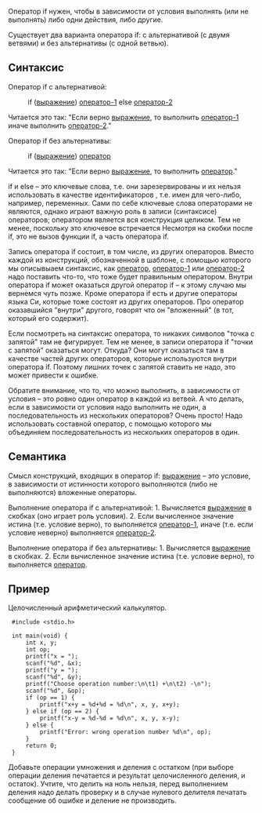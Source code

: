Оператор if нужен, чтобы в зависимости от условия выполнять (или не выполнять) либо одни действия, либо другие.

Существует два варианта оператора if: с альтернативой (с двумя ветвями) и без альтернативы (с одной ветвью).

==Синтаксис==

Оператор if с альтернативой:
: if (<u>выражение</u>) <u>оператор-1</u> else <u>оператор-2</u>

Читается это так:
"Если верно <u>выражение</u>, то выполнить <u>оператор-1</u> иначе выполнить <u>оператор-2</u>."

Оператор if без альтернативы:
: if (<u>выражение</u>) <u>оператор</u>

Читается это так:
"Если верно <u>выражение</u>, то выполнить <u>оператор</u>."

if и else – это ключевые слова, т.е. они зарезервированы и их нельзя использовать в качестве идентификаторов , т.е. имен для чего-либо, например, переменных.
Сами по себе ключевые слова операторами не являются, однако играют важную роль в записи (синтаксисе) операторов; оператором является вся конструкция целиком. Тем не менее, поскольку это ключевое встречается
Несмотря на скобки после if, это не вызов функции if, а часть оператора if.

Запись оператора if состоит, в том числе, из других операторов. Вместо каждой из конструкций, обозначенной в шаблоне, с помощью которого мы описывыаем синтаксис, как <u>оператор</u>, <u>оператор-1</u> или <u>оператор-2</u> надо поставить что-то, что тоже будет правильным оператором.  Внутри оператора if может оказаться другой оператор if – к этому случаю мы вернемся чуть позже.
Кроме оператора if есть и другие операторы языка Си, которые тоже состоят из других операторов. Про оператор оказавшийся "внутри" другого, говорят что он "вложенный" (в тот, который его содержит).

Если посмотреть на синтаксис оператора, то никаких символов "точка с запятой" там не фигурирует. Тем не менее, в записи оператора if "точки с запятой" оказаться могут. Откуда? Они могут оказаться там в качестве частей других операторов, которые используются внутри оператора if. Поэтому лишних точек с запятой ставить не надо, это может привести к ошибке.

Обратите внимание, что то, что можно выполнить, в зависимости от условия – это ровно один оператор в каждой из ветвей. А что делать, если в зависимости от условия надо выполнить не один, а последовательность из нескольких операторов? Очень просто! Надо использовать составной оператор, с помощью которого мы объединяем последовательность из нескольких операторов в один.

==Семантика==

Смысл конструкций, входящих в оператор if:  <u>выражение</u> – это условие, в зависимости от истинности которого выполняются (либо не выполняются) вложенные операторы.

Выполнение оператора if с альтернативой:
1. Вычисляется <u>выражение</u> в скобках (оно играет роль условия).
2. Если вычисленное значение истина (т.е. условие верно), то выполняется <u>оператор-1</u>, иначе (т.е. если условие неверно) выполняется <u>оператор-2</u>.

Выполнение оператора if без альтернативы:
1. Вычисляется <u>выражение</u> в скобках.
2. Если вычисленное значение истина (т.е. условие верно), то выполняется <u>оператор</u>.

==Пример==
Целочисленный арифметический калькулятор.

  #include <stdio.h>

  int main(void) {
      int x, y;
      int op;
      printf("x = ");
      scanf("%d", &x);
      printf("y = ");
      scanf("%d", &y);
      printf("Choose operation number:\n\t1) +\n\t2) -\n");
      scanf("%d", &op);
      if (op == 1) {
          printf("x+y = %d+%d = %d\n", x, y, x+y);
      } else if (op == 2) {
          printf("x-y = %d-%d = %d\n", x, y, x-y);
      } else {
          printf("Error: wrong operation number %d\n", op);
      }
      return 0;
  }

Добавьте операции умножения и деления с остатком (при выборе операции деления печатается и результат целочисленного деления, и остаток). Учтите, что делить на ноль нельзя, перед выполнением деления надо делать проверку и в случае нулевого делителя печатать сообщение об ошибке и деление не производить.
